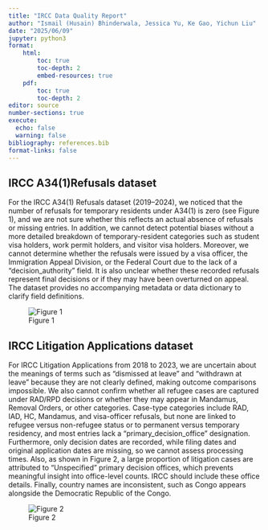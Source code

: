 ```yaml
---
title: "IRCC Data Quality Report"
author: "Ismail (Husain) Bhinderwala, Jessica Yu, Ke Gao, Yichun Liu"
date: "2025/06/09"
jupyter: python3
format: 
    html:
        toc: true
        toc-depth: 2
        embed-resources: true
    pdf:
        toc: true
        toc-depth: 2
editor: source
number-sections: true
execute:
  echo: false
  warning: false
bibliography: references.bib
format-links: false
---
```


\newpage

## IRCC A34(1)Refusals dataset

For the IRCC A34(1) Refusals dataset (2019–2024), we noticed that the number of refusals for temporary residents under A34(1) is zero (see Figure 1), and we are not sure whether this reflects an actual absence of refusals or missing entries. In addition, we cannot detect potential biases without a more detailed breakdown of temporary-resident categories such as student visa holders, work permit holders, and visitor visa holders. Moreover, we cannot determine whether the refusals were issued by a visa officer, the Immigration Appeal Division, or the Federal Court due to the lack of a “decision_authority” field. It is also unclear whether these recorded refusals represent final decisions or if they may have been overturned on appeal. The dataset provides no accompanying metadata or data dictionary to clarify field definitions.

![Figure 1](../img/data_missing_example.png)

## IRCC Litigation Applications dataset

For IRCC Litigation Applications from 2018 to 2023, we are uncertain about the meanings of terms such as “dismissed at leave” and “withdrawn at leave” because they are not clearly defined, making outcome comparisons impossible. We also cannot confirm whether all refugee cases are captured under RAD/RPD decisions or whether they may appear in Mandamus, Removal Orders, or other categories. Case-type categories include RAD, IAD, HC, Mandamus, and visa-officer refusals, but none are linked to refugee versus non-refugee status or to permanent versus temporary residency, and most entries lack a “primary_decision_office” designation. Furthermore, only decision dates are recorded, while filing dates and original application dates are missing, so we cannot assess processing times. Also, as shown in Figure 2, a large proportion of litigation cases are attributed to “Unspecified” primary decision offices, which prevents meaningful insight into office-level counts. IRCC should include these office details. Finally, country names are inconsistent, such as Congo appears alongside the Democratic Republic of the Congo.

![Figure 2](../img/Unspecific.png)
